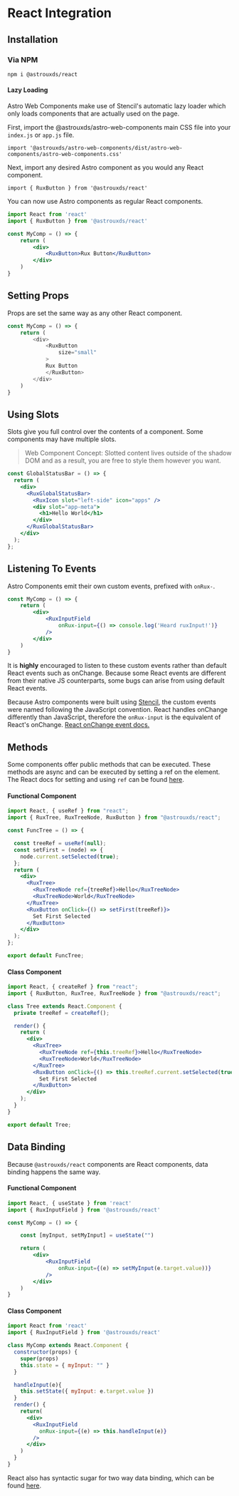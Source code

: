 
<Meta title="Astro UXDS/Welcome/React" />

# React Integration

## Installation

### Via NPM

`npm i @astrouxds/react`

#### Lazy Loading

Astro Web Components make use of Stencil's automatic lazy loader which only loads components that are actually used on the page.

First, import the @astrouxds/astro-web-components main CSS file into your `index.js` or `app.js` file.

`import '@astrouxds/astro-web-components/dist/astro-web-components/astro-web-components.css'`

Next, import any desired Astro component as you would any React component. 

`import { RuxButton } from '@astrouxds/react'`

You can now use Astro components as regular React components. 

```jsx
import React from 'react'
import { RuxButton } from '@astrouxds/react'

const MyComp = () => {
    return (
        <div>
            <RuxButton>Rux Button</RuxButton>
        </div>
    )
}

```

## Setting Props

Props are set the same way as any other React component. 

```js
const MyComp = () => {
    return (
        <div>
            <RuxButton
                size="small"
            >
            Rux Button
            </RuxButton>
        </div>
    )
}
```

## Using Slots

Slots give you full control over the contents of a component. Some components may have multiple slots.

> Web Component Concept:
> Slotted content lives outside of the shadow DOM and as a result, you are free to style them however you want.

```jsx
const GlobalStatusBar = () => {
  return (
    <div>
      <RuxGlobalStatusBar>
        <RuxIcon slot="left-side" icon="apps" />
        <div slot="app-meta">
          <h1>Hello World</h1>
        </div>
      </RuxGlobalStatusBar>
    </div>
  );
};
```

## Listening To Events

Astro Components emit their own custom events, prefixed with `onRux-`.

```jsx
const MyComp = () => {
    return (
        <div>
            <RuxInputField 
                onRux-input={() => console.log('Heard ruxInput!')}
            />
        </div>
    )
}
```
It is **highly** encouraged to listen to these custom events rather than default React events such as onChange. Because some 
React events are different from their native JS counterparts, some bugs can arise from using default React 
events. 

Because Astro components were built using [Stencil](https://stenciljs.com/), the custom events were named following the JavaScript convention. React handles onChange differently than JavaScript, therefore the `onRux-input`
is the equivalent of React's onChange. [React onChange event docs.](https://reactjs.org/docs/dom-elements.html#onchange)

## Methods

Some components offer public methods that can be executed. These methods are async and can be executed by setting a ref on the element.
The React docs for setting and using `ref` can be found [here](https://reactjs.org/docs/refs-and-the-dom.html).

#### Functional Component
```jsx
import React, { useRef } from "react";
import { RuxTree, RuxTreeNode, RuxButton } from "@astrouxds/react";

const FuncTree = () => {

  const treeRef = useRef(null);
  const setFirst = (node) => {
    node.current.setSelected(true);
  };
  return (
    <div>
      <RuxTree>
        <RuxTreeNode ref={treeRef}>Hello</RuxTreeNode>
        <RuxTreeNode>World</RuxTreeNode>
      </RuxTree>
      <RuxButton onClick={() => setFirst(treeRef)}>
        Set First Selected
      </RuxButton>
    </div>
  );
};

export default FuncTree;

```

#### Class Component
```jsx
import React, { createRef } from "react";
import { RuxButton, RuxTree, RuxTreeNode } from "@astrouxds/react";

class Tree extends React.Component {
  private treeRef = createRef();

  render() {
    return (
      <div>
        <RuxTree>
          <RuxTreeNode ref={this.treeRef}>Hello</RuxTreeNode>
          <RuxTreeNode>World</RuxTreeNode>
        </RuxTree>
        <RuxButton onClick={() => this.treeRef.current.setSelected(true)}>
          Set First Selected
        </RuxButton>
      </div>
    );
  }
}

export default Tree;
```

## Data Binding

Because `@astrouxds/react` components are React components, data binding happens the same way.

#### Functional Component
```jsx
import React, { useState } from 'react'
import { RuxInputField } from '@astrouxds/react'

const MyComp = () => {

    const [myInput, setMyInput] = useState("")

    return (
        <div>
            <RuxInputField 
                onRux-input={(e) => setMyInput(e.target.value))}
            />
        </div>
    )
}
```

#### Class Component
```jsx
import React from 'react'
import { RuxInputField } from '@astrouxds/react'

class MyComp extends React.Component {
  constructor(props) {
    super(props)
    this.state = { myInput: "" }
  }

  handleInput(e){
    this.setState({ myInput: e.target.value })
  }
  render() {
    return(
      <div>
        <RuxInputField
          onRux-input={(e) => this.handleInput(e)}
        />
      </div>
    )
  }
}

```
React also has syntactic sugar for two way data binding, which can be found [here](https://reactjs.org/docs/two-way-binding-helpers.html).





